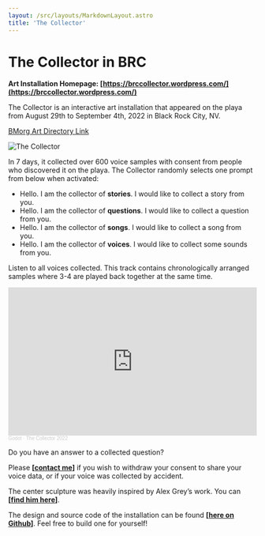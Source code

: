 ```yaml
---
layout: /src/layouts/MarkdownLayout.astro
title: 'The Collector'
---
```


# The Collector in BRC

**Art Installation Homepage: [https://brccollector.wordpress.com/](https://brccollector.wordpress.com/)**

The Collector is an interactive art installation that appeared on the playa from August 29th to September 4th, 2022 in Black Rock City, NV.

[BMorg Art Directory Link](https://burningman.org/about/history/brc-history/event-archives/2022-event-archive/2022-art-installations/#a2I8X00000h8T2aUAE)

<img src={collector.src} alt="The Collector" class="w-4/5 mx-auto" />

In 7 days, it collected over 600 voice samples with consent from people who discovered it on the playa. The Collector randomly selects one prompt from below when activated:

- Hello. I am the collector of **stories**. I would like to collect a story from you.
- Hello. I am the collector of **questions**. I would like to collect a question from you.
- Hello. I am the collector of **songs**. I would like to collect a song from you.
- Hello. I am the collector of **voices**. I would like to collect some sounds from you.

Listen to all voices collected. This track contains chronologically arranged samples where 3-4 are played back together at the same time.

<iframe width="100%" height="300" scrolling="no" frameborder="no" allow="autoplay" src="https://w.soundcloud.com/player/?url=https%3A//api.soundcloud.com/tracks/1339825318&color=%23ff5500&auto_play=false&hide_related=false&show_comments=true&show_user=true&show_reposts=false&show_teaser=true&visual=true"></iframe><div style="font-size: 10px; color: #cccccc;line-break: anywhere;word-break: normal;overflow: hidden;white-space: nowrap;text-overflow: ellipsis; font-family: Interstate,Lucida Grande,Lucida Sans Unicode,Lucida Sans,Garuda,Verdana,Tahoma,sans-serif;font-weight: 100;"><a href="https://soundcloud.com/sirmilton" title="Godot" target="_blank" style="color: #cccccc; text-decoration: none;">Godot</a> · <a href="https://soundcloud.com/sirmilton/the-collector-2022" title="The Collector 2022" target="_blank" style="color: #cccccc; text-decoration: none;">The Collector 2022</a></div>

Do you have an answer to a collected question?

Please **[[contact me](https://twitter.com/miltonxren)]** if you wish to withdraw your consent to share your voice data, or if your voice was collected by accident.

The center sculpture was heavily inspired by Alex Grey’s work. You can **[[find him here](https://www.instagram.com/alexgreycosm/?hl=en)]**.

The design and source code of the installation can be found **[[here on Github](https://github.com/MiltonRen/BM2022_audio_project/blob/main/README.md)]**. Feel free to build one for yourself!
